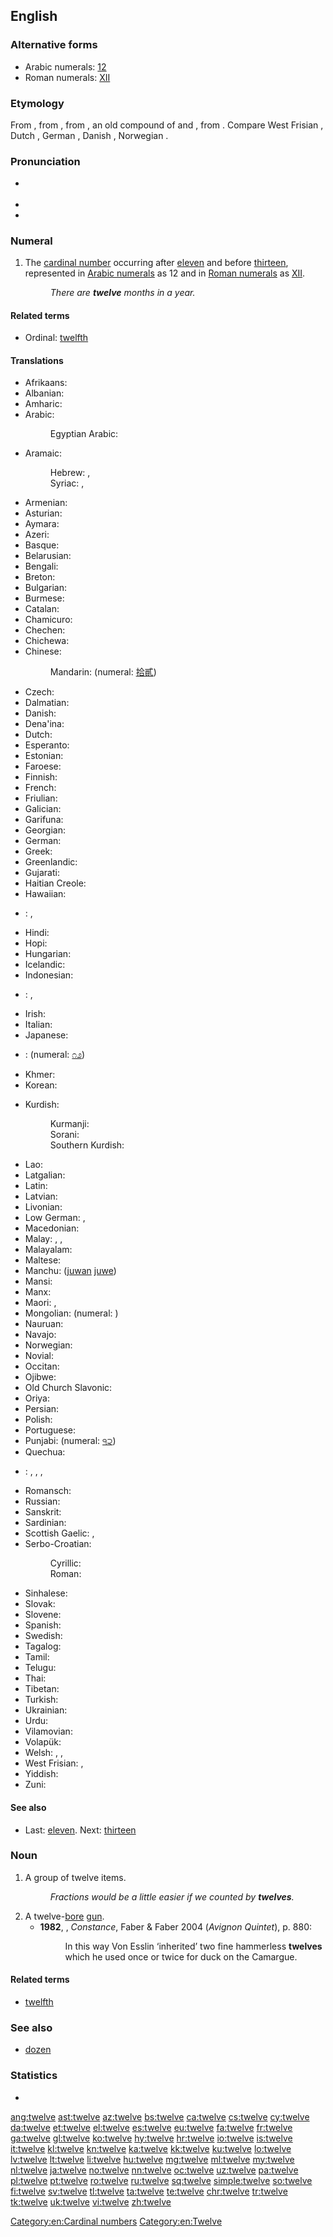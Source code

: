 ==English==
{{wikipedia}}

===Alternative forms===
* Arabic numerals: [[12]]
* Roman numerals: [[XII]]

===Etymology===
From {{etyl|enm|en}}, from {{etyl|ang|en}} {{term|twelf|lang=ang}}, from {{etyl|gem-pro|en}} {{m|gem-pro|*twalif}}, an old compound of {{m|gem-pro|*twai|*twa-|two}} and {{m|gem-pro|*-lif||left over}}, from {{etyl|ine-pro|en}} {{m|ine-pro|*leikw-||leave, remain}}. Compare West Frisian {{term|tolve|lang=fy}}, Dutch {{term|twaalf|lang=nl}}, German {{term|zwölf|lang=de}}, Danish {{term|tolf|lang=da}}, Norwegian {{term|tolv|lang=no}}.

===Pronunciation===
* {{a|UK|US}} {{IPA|/twɛlv/|lang=en}}
* {{audio|en-us-twelve.ogg|Audio (US)|lang=en}}
* {{rhymes|ɛlv|lang=en}}

===Numeral===
{{head|en|numeral}}

# The [[cardinal number]] occurring after [[eleven]] and before [[thirteen]], represented in [[Arabic numeral]]s as 12 and in [[Roman numerals]] as [[XII]].
#: ''There are '''twelve''' months in a year.''

====Related terms====
* Ordinal: [[twelfth]]

====Translations====
{{trans-top|cardinal number 12}}
* Afrikaans: {{t|af|twaalf}}
* Albanian: {{t|sq|dymbëdhjetë}}
* Amharic: {{t|am|ዐሥራ ሁለት|tr=aäsra hulät}}
* Arabic: {{t|ar|اثنا عشر|alt=إثْنا عَشَرَ|tr='ithnaa 3ashara}}
*: Egyptian Arabic: {{t|arz|اتناشر|tr=itnaashar|sc=Arab}}
* Aramaic:
*: Hebrew: {{t|he|תרעסר|tr=tre‘sar|m}}, {{t|he|תרתעסרא|tr=tarta‘esrē|f}}
*: Syriac: {{t|syc|ܬܪܥܣܪ|tr=treʿsar|m}}, {{t|syc|ܬܪܬܥܣܪܐ|tr=tartaʿesrē|f}}
* Armenian: {{t+|hy|տասներկու|tr=tasnerku}}
* Asturian: {{t+|ast|doce}}
* Aymara: {{t|ay|tunka payani}}
* Azeri: {{t+|az|on iki}}
* Basque: {{t+|eu|hamabi}}
* Belarusian: {{t|be|дванаццаць|tr=dvanáccac’|sc=Cyrl}}
* Bengali: {{t|bn|বারো|tr=baro|sc=Beng}}
* Breton: {{t+|br|daouzek}}
* Bulgarian: {{t|bg|дванадесет|tr=dvanádeset}}
* Burmese: {{t+|my|ဆယ့်နှစ်|tr=hsè.hnit|sc=Mymr}}
* Catalan: {{t+|ca|dotze}}
* Chamicuro: {{t|ccc|chunka ma'pojta}}
* Chechen: {{t|ce|шийтта|tr=šiytta}}
* Chichewa: {{t|ny|khumi n'ziwiri}}
* Chinese:
*: Mandarin: {{t+|cmn|十二|tr=shíèr}} (numeral: [[拾貳]])
* Czech: {{t+|cs|dvanáct}}
* Dalmatian: {{t|dlm|dotco}}
* Danish: {{t+|da|tolv}}
* Dena'ina: {{t|tfn|nutiha beq'di}}
* Dutch: {{t+|nl|twaalf}}
* Esperanto: {{t|eo|dek du}}
* Estonian: {{t+|et|kaksteist}}
* Faroese: {{t|fo|tólv}}
* Finnish: {{t+|fi|kaksitoista}}
* French: {{t+|fr|douze}}
* Friulian: {{t|fur|dodis}}
* Galician: {{t+|gl|doce}}
* Garifuna: {{t|cab|dûsu}}
* Georgian: {{t|ka|თორმეტი|tr=t’ermeti|sc=Geor}}
* German: {{t+|de|zwölf}}
* Greek: {{t+|el|δώδεκα|tr=dódeka}}
* Greenlandic: {{t|kl|aqqaniq-marluk}}
* Gujarati: {{t+|gu|બાર}}
* Haitian Creole: {{t|ht|douz}}
* Hawaiian: {{t|haw|ʻumikūmālua}}
* {{ttbc|he}}: {{qualifier|used in counting}} {{t|he|שתים עשרה|f|tr=shteim esre|alt=שְׁתֵּים־עֶשְׂרֵה|sc=Hebr}} <!-- was "[[שתים עשרה|שְׁתֵּים־עֶשְׂרֵה]]" - assumed inflected form or vocalised spelling; please verify if linking is acceptable. see [[User:Kephir/gadgets/xte#Translation_fixing]] -->, {{t|he|שנים עשר|m|tr=shneim asar|alt=שְׁנֵים־עָשָׂר|sc=Hebr}} <!-- was "[[שנים עשר|שְׁנֵים־עָשָׂר]]" - assumed inflected form or vocalised spelling; please verify if linking is acceptable. see [[User:Kephir/gadgets/xte#Translation_fixing]] -->
* Hindi: {{t+|hi|बारह|tr=bārah}}
* Hopi: {{t|hop|pakwt niikyang löqmuy siikya’ta}}
* Hungarian: {{t+|hu|tizenkettő}}
* Icelandic: {{t+|is|tólf}}
* Indonesian: {{t|id|dua belas}}
* {{ttbc|ia}}: {{t|ia|[[dece]]-[[duo]]}} <!-- was "[[dece]]-[[duo]]" - assumed sum-of-parts; if an idiom, remove the wikilinks to the individual words. see [[User:Kephir/gadgets/xte#Translation_fixing]] -->, {{t|ia|duodece}}
* Irish: {{t+|ga|dó dhéag}}
* Italian: {{t+|it|dodici}}
* Japanese: {{t+|ja|十二|tr=じゅうに, jūni}}
* {{trreq|kn}}: (numeral: [[೧೨]])
* Khmer: {{t|km|ដប់ពីរ|tr=dop pī}}
* Korean: {{t+|ko|열둘|tr=yeoldul}}
{{trans-mid}}
* Kurdish:
*: Kurmanji: {{t+|ku|dazde}}
*: Sorani: {{t|ckb|دوانزە||tr=diwanze, dwanze}}
*: Southern Kurdish: {{t|sdh|دوازدە|sc=ku-Arab|tr=dwazde}}
* Lao: {{t|lo|ສິບສອງ|tr=sip-sööng|sc=Laoo}}
* Latgalian: {{t|ltg|divpadsmit}}
* Latin: {{t+|la|duodecim}}
* Latvian: {{t+|lv|divpadsmit}}
* Livonian: {{t|liv|kakštuoistõn}}
* Low German: {{t+|nds|twölf}}, {{t+|nds|twolf}}
* Macedonian: {{t|mk|дванаесет|tr=dvanáeset}}
* Malay: {{t|ms|dua belas}}, {{t|ms|sepuluh dua}}, {{t|ms|satu puluh dua}}
* Malayalam: {{t+|ml|പന്ത്രണ്ട്|sc=Mlym}}
* Maltese: {{t|mt|tnax}}
* Manchu: ([[juwan]] [[juwe]])
* Mansi: {{t|mns|китыгхуйплов|tr=kitygxujplow}}
* Manx: {{t|gv|daa yeig}}
* Maori: {{t+|mi|tekau mā rua}}, {{t|mi|ngahuru mā rua}} {{qualifier|older term}}
* Mongolian: {{t|mn|арван хоёр|tr=arvan hoyor|sc=Cyrl}} (numeral: {{t|mn|᠑᠒|sc=Mong}})
* Nauruan: {{t|na|ata ma aro}}
* Navajo: {{t|nv|naakitsʼáadah}}
* Norwegian: {{t+|no|tolv}}
* Novial: {{t|nov|dek-du}}
* Occitan: {{t+|oc|dotze}}
* Ojibwe: {{t|oj|ashi-niizh}}
* Old Church Slavonic: {{t|cu|дъва на дєсѧтє |sc=Cyrs}}
* Oriya: {{t|or|ବାର|tr=bāra|sc=Orya}}
* Persian: {{t+|fa|دوازده|tr=davâzdah}}
* Polish: {{t+|pl|dwanaście}}
* Portuguese: {{t+|pt|doze}}
* Punjabi: {{t|pa|ਬਾਰਾਂ|tr=bārāṅ|sc=Guru}} (numeral: [[੧੨]])
* Quechua: {{t|qu|chunka iskayniyuq}}
* {{ttbc|ro}}: {{t+|ro|doisprezece|m}}, {{qualifier|informal}} {{t|ro|doișpe|m}}, {{t|ro|douăsprezece|f|n}}, {{qualifier|informal}} {{t|ro|douășpe|f|n}}
* Romansch: {{t|rm|dudesch}}
* Russian: {{t+|ru|двенадцать|tr=dvenádtsat’}}
* Sanskrit: {{t|sa|द्वादश|tr=dvādaśa|sc=Deva}}
* Sardinian: {{t|sro|dóghi}}
* Scottish Gaelic: {{t|gd|dà dheug}}, {{t|gd|dhà dheug|alt=a dhà dheug}}
* Serbo-Croatian:
*: Cyrillic: {{t|sh|два́нае̄ст|sc=Cyrl}}
*: Roman: {{t|sh|dvánaēst}}
* Sinhalese: {{t|si|දොළහ|tr=dholaha}}
* Slovak: {{t|sk|dvanásť}}
* Slovene: {{t|sl|dvanájst}}
* Spanish: {{t+|es|doce}}
* Swedish: {{t+|sv|tolv}}
* Tagalog: {{t+|tl|labindalawa}}
* Tamil: {{t+|ta|பன்னிரண்டு|tr=paṉṉiraṇṭu|sc=Taml}}
* Telugu: {{t+|te|పండ్రెండు|tr=pamḍremḍu}}
* Thai: {{t|th|สิบสอง|tr=sìp sŏng}}
* Tibetan: {{t|bo|བཅུ་གཉིས|tr=bcu gnyis|sc=Tibt}}
* Turkish: {{t+|tr|on iki}}
* Ukrainian: {{t+|uk|двана́дцять|sc=Cyrl}}
* Urdu: {{t|ur|بارہ|tr=baarah}}
* Vilamovian: {{t|wym|cwełf}}
* Volapük: {{t+|vo|degtel}}
* Welsh: {{t+|cy|deuddeg}} {{qualifier|vigesimal, traditional}}, {{t+|cy|un deg dau}} {{qualifier|decimal}}, {{t|cy|undeg dwy|f}}
* West Frisian: {{t+|fy|tolf}}, {{t+|fy|tolve}}
* Yiddish: {{t|yi|צוועלף|tr=tsvelf|sc=Hebr}}
* Zuni: {{t|zun|asdemłan kwili yałdo'}}
{{trans-bottom}}

====See also====
* Last: [[eleven]]. Next: [[thirteen]]

===Noun===
{{en-noun}}

# A group of twelve items.
#: ''Fractions would be a little easier if we counted by '''twelves'''.''
# A twelve-[[bore]] [[gun]].
#* '''1982''', {{w|Lawrence Durrell}}, ''Constance'', Faber & Faber 2004 (''Avignon Quintet''), p. 880:
#*: In this way Von Esslin ‘inherited’ two fine hammerless '''twelves''' which he used once or twice for duck on the Camargue.

====Related terms====
* [[twelfth]]

===See also===
* [[dozen]]

===Statistics===
* {{rank|consider|provided|Rome|970|twelve|opposite|vast|isn't}}

[[Category:en:Cardinal numbers]]
[[Category:en:Twelve]]

[[ang:twelve]]
[[ast:twelve]]
[[az:twelve]]
[[bs:twelve]]
[[ca:twelve]]
[[cs:twelve]]
[[cy:twelve]]
[[da:twelve]]
[[et:twelve]]
[[el:twelve]]
[[es:twelve]]
[[eu:twelve]]
[[fa:twelve]]
[[fr:twelve]]
[[ga:twelve]]
[[gl:twelve]]
[[ko:twelve]]
[[hy:twelve]]
[[hr:twelve]]
[[io:twelve]]
[[is:twelve]]
[[it:twelve]]
[[kl:twelve]]
[[kn:twelve]]
[[ka:twelve]]
[[kk:twelve]]
[[ku:twelve]]
[[lo:twelve]]
[[lv:twelve]]
[[lt:twelve]]
[[li:twelve]]
[[hu:twelve]]
[[mg:twelve]]
[[ml:twelve]]
[[my:twelve]]
[[nl:twelve]]
[[ja:twelve]]
[[no:twelve]]
[[nn:twelve]]
[[oc:twelve]]
[[uz:twelve]]
[[pa:twelve]]
[[pl:twelve]]
[[pt:twelve]]
[[ro:twelve]]
[[ru:twelve]]
[[sq:twelve]]
[[simple:twelve]]
[[so:twelve]]
[[fi:twelve]]
[[sv:twelve]]
[[tl:twelve]]
[[ta:twelve]]
[[te:twelve]]
[[chr:twelve]]
[[tr:twelve]]
[[tk:twelve]]
[[uk:twelve]]
[[vi:twelve]]
[[zh:twelve]]